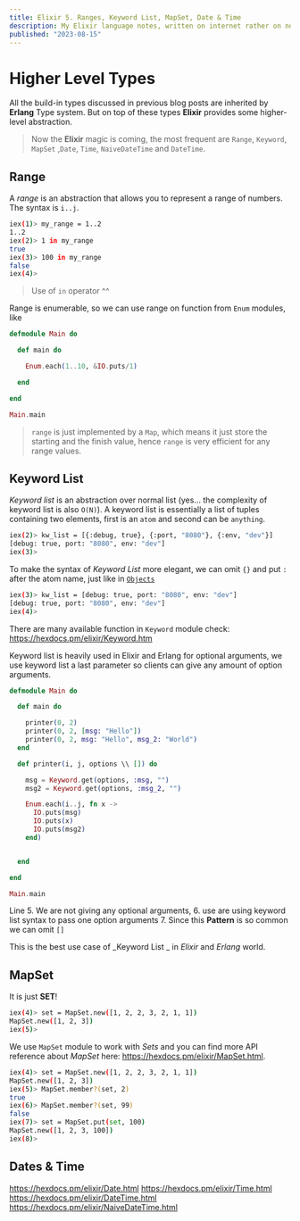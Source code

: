```yaml
---
title: Elixir 5. Ranges, Keyword List, MapSet, Date & Time
description: My Elixir language notes, written on internet rather on note book
published: "2023-08-15"
---
```


# Higher Level Types

All the build-in types discussed in previous blog posts are inherited by **Erlang** Type system. But on top of these types **Elixir** provides some higher-level abstraction.

> Now the **Elixir** magic is coming, the most frequent are `Range`, `Keyword`, `MapSet` ,`Date`, `Time`, `NaiveDateTime` and `DateTime`.

## Range

A _range_ is an abstraction that allows you to represent a range
of numbers. The syntax is `i..j`.

```bash
iex(1)> my_range = 1..2
1..2
iex(2)> 1 in my_range
true
iex(3)> 100 in my_range
false
iex(4)>
```

> Use of `in` operator ^^

Range is enumerable, so we can use range on function from `Enum` modules, like

```elixir showLineNumbers
defmodule Main do

  def main do

    Enum.each(1..10, &IO.puts/1)

  end

end

Main.main
```

> `range` is just implemented by a `Map`, which means it just store the starting and the finish value, hence `range` is very efficient for any range values.

## Keyword List

_Keyword list_ is an abstraction over normal list (yes... the complexity of keyword list is also `O(N)`). A keyword list is essentially a list of tuples containing two elements, first is an `atom` and second can be `anything`.

```bash
iex(2)> kw_list = [{:debug, true}, {:port, "8080"}, {:env, "dev"}]
[debug: true, port: "8080", env: "dev"]
iex(3)>
```

To make the syntax of _Keyword List_ more elegant, we can omit `{}` and put `:` after the atom name, just like in [`Objects`](http://kunalsin9h.com/blog/ex5)

```bash
iex(3)> kw_list = [debug: true, port: "8080", env: "dev"]
[debug: true, port: "8080", env: "dev"]
iex(4)>
```

There are many available function in `Keyword` module check: https://hexdocs.pm/elixir/Keyword.htm

Keyword list is heavily used in Elixir and Erlang for optional arguments, we use keyword list a last parameter so clients can give any amount of option arguments.

```elixir showLineNumbers {6-7}
defmodule Main do

  def main do

    printer(0, 2)
    printer(0, 2, [msg: "Hello"])
    printer(0, 2, msg: "Hello", msg_2: "World")
  end

  def printer(i, j, options \\ []) do

    msg = Keyword.get(options, :msg, "")
    msg2 = Keyword.get(options, :msg_2, "")

    Enum.each(i..j, fn x ->
      IO.puts(msg)
      IO.puts(x)
      IO.puts(msg2)
    end)


  end

end

Main.main
```

Line 5. We are not giving any optional arguments, 6. use are using keyword list syntax to pass one option arguments 7. Since this **Pattern** is so common we can omit `[]`

This is the best use case of _Keyword List _ in _Elixir_ and _Erlang_ world.

## MapSet

It is just **SET**!

```bash
iex(4)> set = MapSet.new([1, 2, 2, 3, 2, 1, 1])
MapSet.new([1, 2, 3])
iex(5)>
```

We use `MapSet` module to work with _Sets_ and you can find more API reference about _MapSet_ here: https://hexdocs.pm/elixir/MapSet.html.

```bash
iex(4)> set = MapSet.new([1, 2, 2, 3, 2, 1, 1])
MapSet.new([1, 2, 3])
iex(5)> MapSet.member?(set, 2)
true
iex(6)> MapSet.member?(set, 99)
false
iex(7)> set = MapSet.put(set, 100)
MapSet.new([1, 2, 3, 100])
iex(8)>
```

## Dates & Time

https://hexdocs.pm/elixir/Date.html
https://hexdocs.pm/elixir/Time.html
https://hexdocs.pm/elixir/DateTime.html
https://hexdocs.pm/elixir/NaiveDateTime.html
